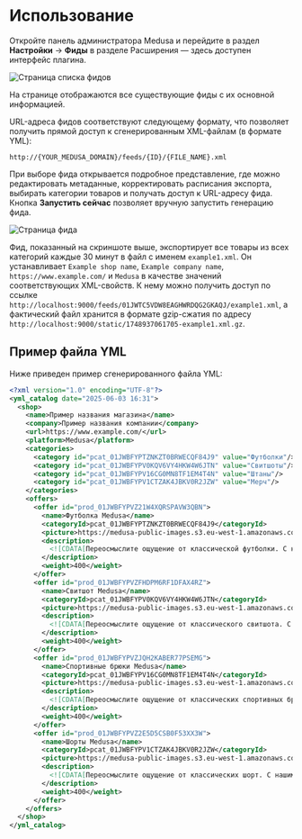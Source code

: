 
# Использование

Откройте панель администратора Medusa и перейдите в раздел **Настройки** -> **Фиды** в разделе Расширения — здесь доступен интерфейс плагина.

![Страница списка фидов](https://github.com/user-attachments/assets/7998358a-a0ed-4f46-8927-0db3189aea31)

На странице отображаются все существующие фиды с их основной информацией.

URL-адреса фидов соответствуют следующему формату, что позволяет получить прямой доступ к сгенерированным XML-файлам (в формате YML):

```
http://{YOUR_MEDUSA_DOMAIN}/feeds/{ID}/{FILE_NAME}.xml
```

При выборе фида открывается подробное представление, где можно редактировать метаданные, корректировать расписания экспорта, выбирать категории товаров и получать доступ к URL-адресу фида. Кнопка **Запустить сейчас** позволяет вручную запустить генерацию фида.

![Страница фида](https://github.com/user-attachments/assets/551f896a-8e42-44a7-9a37-0de2f436c994)

Фид, показанный на скриншоте выше, экспортирует все товары из всех категорий каждые 30 минут в файл с именем `example1.xml`. Он устанавливает `Example shop name`, `Example company name`, `https://www.example.com/` и `Medusa` в качестве значений соответствующих XML-свойств. К нему можно получить доступ по ссылке `http://localhost:9000/feeds/01JWTC5VDW8EAGHWRDQG2GKAQJ/example1.xml`, а фактический файл хранится в формате gzip-сжатия по адресу `http://localhost:9000/static/1748937061705-example1.xml.gz`.

## Пример файла YML

Ниже приведен пример сгенерированного файла YML:

```xml
<?xml version="1.0" encoding="UTF-8"?>
<yml_catalog date="2025-06-03 16:31">
  <shop>
    <name>Пример названия магазина</name>
    <company>Пример названия компании</company>
    <url>https://www.example.com/</url>
    <platform>Medusa</platform>
    <categories>
      <category id="pcat_01JWBFYPTZNKZT0BRWECQF84J9" value="Футболки"/>
      <category id="pcat_01JWBFYPV0KQV6VY4HKW4W6JTN" value="Свитшоты"/>
      <category id="pcat_01JWBFYPV16CG0MN8TF1EM4T4N" value="Штаны"/>
      <category id="pcat_01JWBFYPV1CTZAK4JBKV0R2JZW" value="Мерч"/>
    </categories>
    <offers>
      <offer id="prod_01JWBFYPVZ21W4XQRSPAVW3QBN">
        <name>Футболка Medusa</name>
        <categoryId>pcat_01JWBFYPTZNKZT0BRWECQF84J9</categoryId>
        <picture>https://medusa-public-images.s3.eu-west-1.amazonaws.com/tee-black-front.png</picture>
        <description>
          <![CDATA[Переосмыслите ощущение от классической футболки. С нашими хлопковыми футболками повседневные вещи больше не будут обычными.]]>
        </description>
        <weight>400</weight>
      </offer>
      <offer id="prod_01JWBFYPVZFHDPM6RF1DFAX4RZ">
        <name>Свитшот Medusa</name>
        <categoryId>pcat_01JWBFYPV0KQV6VY4HKW4W6JTN</categoryId>
        <picture>https://medusa-public-images.s3.eu-west-1.amazonaws.com/sweatshirt-vintage-front.png</picture>
        <description>
          <![CDATA[Переосмыслите ощущение от классического свитшота. С нашими хлопковыми свитшотами повседневные вещи больше не будут обычными.]]>
        </description>
        <weight>400</weight>
      </offer>
      <offer id="prod_01JWBFYPVZJQH2KABER77PSEMG">
        <name>Спортивные брюки Medusa</name>
        <categoryId>pcat_01JWBFYPV16CG0MN8TF1EM4T4N</categoryId>
        <picture>https://medusa-public-images.s3.eu-west-1.amazonaws.com/sweatpants-gray-front.png</picture>
        <description>
          <![CDATA[Переосмыслите ощущение от классических спортивных брюк. С нашими хлопковыми брюками повседневные вещи больше не будут обычными.]]>
        </description>
        <weight>400</weight>
      </offer>
      <offer id="prod_01JWBFYPVZ2E5D5CSB0F53XX3W">
        <name>Шорты Medusa</name>
        <categoryId>pcat_01JWBFYPV1CTZAK4JBKV0R2JZW</categoryId>
        <picture>https://medusa-public-images.s3.eu-west-1.amazonaws.com/shorts-vintage-front.png</picture>
        <description>
          <![CDATA[Переосмыслите ощущение от классических шорт. С нашими хлопковыми шортами повседневные вещи больше не будут обычными.]]>
        </description>
        <weight>400</weight>
      </offer>
    </offers>
  </shop>
</yml_catalog>
```
